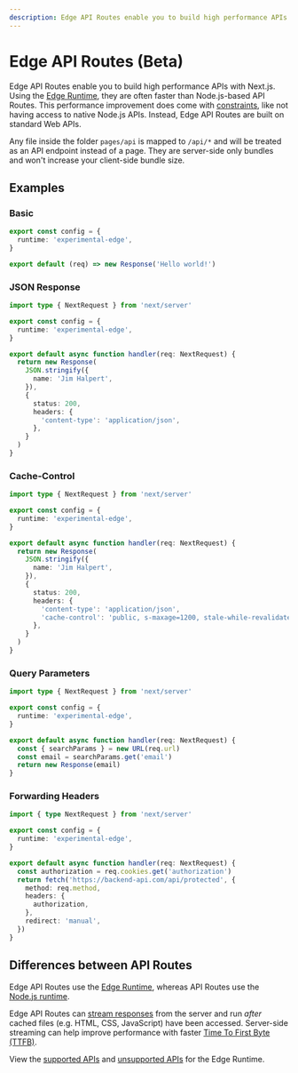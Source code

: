 ```yaml
---
description: Edge API Routes enable you to build high performance APIs directly inside your Next.js application.
---
```


# Edge API Routes (Beta)

Edge API Routes enable you to build high performance APIs with Next.js. Using the [Edge Runtime](/docs/api-reference/edge-runtime.md), they are often faster than Node.js-based API Routes. This performance improvement does come with [constraints](/docs/api-reference/edge-runtime.md#unsupported-apis), like not having access to native Node.js APIs. Instead, Edge API Routes are built on standard Web APIs.

Any file inside the folder `pages/api` is mapped to `/api/*` and will be treated as an API endpoint instead of a page. They are server-side only bundles and won't increase your client-side bundle size.

## Examples

### Basic

```typescript
export const config = {
  runtime: 'experimental-edge',
}

export default (req) => new Response('Hello world!')
```

### JSON Response

```typescript
import type { NextRequest } from 'next/server'

export const config = {
  runtime: 'experimental-edge',
}

export default async function handler(req: NextRequest) {
  return new Response(
    JSON.stringify({
      name: 'Jim Halpert',
    }),
    {
      status: 200,
      headers: {
        'content-type': 'application/json',
      },
    }
  )
}
```

### Cache-Control

```typescript
import type { NextRequest } from 'next/server'

export const config = {
  runtime: 'experimental-edge',
}

export default async function handler(req: NextRequest) {
  return new Response(
    JSON.stringify({
      name: 'Jim Halpert',
    }),
    {
      status: 200,
      headers: {
        'content-type': 'application/json',
        'cache-control': 'public, s-maxage=1200, stale-while-revalidate=600',
      },
    }
  )
}
```

### Query Parameters

```typescript
import type { NextRequest } from 'next/server'

export const config = {
  runtime: 'experimental-edge',
}

export default async function handler(req: NextRequest) {
  const { searchParams } = new URL(req.url)
  const email = searchParams.get('email')
  return new Response(email)
}
```

### Forwarding Headers

```typescript
import { type NextRequest } from 'next/server'

export const config = {
  runtime: 'experimental-edge',
}

export default async function handler(req: NextRequest) {
  const authorization = req.cookies.get('authorization')
  return fetch('https://backend-api.com/api/protected', {
    method: req.method,
    headers: {
      authorization,
    },
    redirect: 'manual',
  })
}
```

## Differences between API Routes

Edge API Routes use the [Edge Runtime](/docs/api-reference/edge-runtime.md), whereas API Routes use the [Node.js runtime](/docs/advanced-features/react-18/switchable-runtime.md).

Edge API Routes can [stream responses](/docs/api-reference/edge-runtime.md#web-stream-apis) from the server and run _after_ cached files (e.g. HTML, CSS, JavaScript) have been accessed. Server-side streaming can help improve performance with faster [Time To First Byte (TTFB)](https://web.dev/ttfb/).

View the [supported APIs](/docs/api-reference/edge-runtime.md) and [unsupported APIs](/docs/api-reference/edge-runtime.md#unsupported-apis) for the Edge Runtime.


